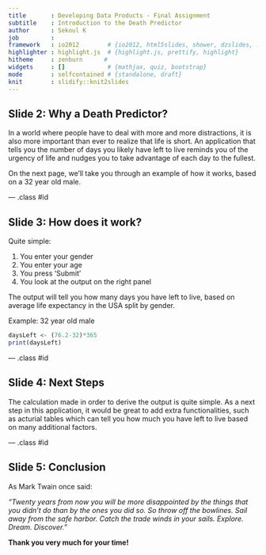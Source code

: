 ```yaml
---
title       : Developing Data Products - Final Assignment
subtitle    : Introduction to the Death Predictor
author      : Sekoul K
job         : 
framework   : io2012        # {io2012, html5slides, shower, dzslides, ...}
highlighter : highlight.js  # {highlight.js, prettify, highlight}
hitheme     : zenburn      # 
widgets     : []            # {mathjax, quiz, bootstrap}
mode        : selfcontained # {standalone, draft}
knit        : slidify::knit2slides
---
```


## Slide 2: Why a Death Predictor?

In a world where people have to deal with more and more distractions, it is also more important than ever to realize that life is short. An application that tells you the number of days you likely have left to live reminds you of the urgency of life and nudges you to take advantage of each day to the fullest.

On the next page, we'll take you through an example of how it works, based on a 32 year old male.

--- .class #id 

## Slide 3: How does it work?

Quite simple:


1. You enter your gender
2. You enter your age
3. You press 'Submit'
4. You look at the output on the right panel


The output will tell you how many days you have left to live, based on average life expectancy in the USA split by gender.

Example: 32 year old male

```r
daysLeft <- (76.2-32)*365
print(daysLeft)
```


--- .class #id 

## Slide 4: Next Steps

The calculation made in order to derive the output is quite simple. As a next step in this application, it would be great to add extra functionalities, such as acturial tables which can tell you how much you have left to live based on many additional factors.

--- .class #id 

## Slide 5: Conclusion

As Mark Twain once said:

<i>"Twenty years from now you will be more disappointed by the things that you didn't do than by the ones you did so. So throw off the bowlines. Sail away from the safe harbor. Catch the trade winds in your sails. Explore. Dream. Discover."</i>


<b>Thank you very much for your time!</b>


